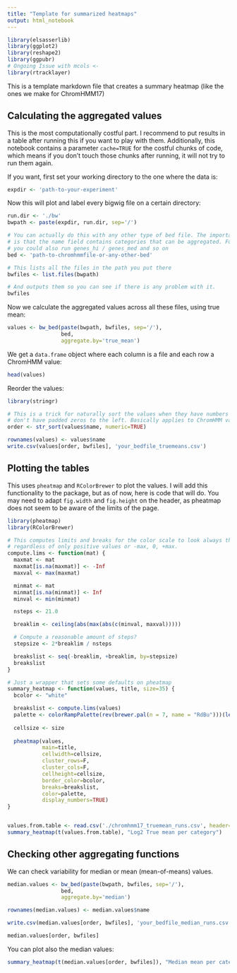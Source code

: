 ```yaml
---
title: "Template for summarized heatmaps"
output: html_notebook
---
```

```r
library(elsasserlib)
library(ggplot2)
library(reshape2)
library(ggpubr)
# Ongoing Issue with mcols <-
library(rtracklayer)
```

This is a template markdown file that creates a summary heatmap (like the ones
we make for ChromHMM17)

## Calculating the aggregated values

This is the most computationally costful part. I recommend to put results in a
table after running this if you want to play with them. Additionally, this notebook
contains a parameter `cache=TRUE` for the costful chunks of code, which means
if you don't touch those chunks after running, it will not try to run them
again.

If you want, first set your working directory to the one where the data is:

```r
expdir <- 'path-to-your-experiment'

```

Now this will plot and label every bigwig file on a certain directory:

```r

run.dir <- './bw'
bwpath <- paste(expdir, run.dir, sep='/')

# You can actually do this with any other type of bed file. The important part
# is that the name field contains categories that can be aggregated. For instance
# you could also run genes_hi / genes_med and so on
bed <- 'path-to-chromhmmfile-or-any-other-bed'

# This lists all the files in the path you put there
bwfiles <- list.files(bwpath)

# And outputs them so you can see if there is any problem with it.
bwfiles

```

Now we calculate the aggregated values across all these files, using
true mean:

```r
values <- bw_bed(paste(bwpath, bwfiles, sep='/'),
                 bed,
                 aggregate.by='true_mean')
```

We get a `data.frame` object where each column is a file and each row a ChromHMM
value:
```r
head(values)
```

Reorder the values:

```r
library(stringr)

# This is a trick for naturally sort the values when they have numbers but they
# don't have padded zeros to the left. Basically applies to ChromHMM values
order <- str_sort(values$name, numeric=TRUE)

rownames(values) <- values$name
write.csv(values[order, bwfiles], 'your_bedfile_truemeans.csv')
```

## Plotting the tables

This uses `pheatmap` and `RColorBrewer` to plot the values. I will add this
functionality to the package, but as of now, here is code that will do. You
may need to adapt `fig.width` and `fig.height` on the header, as pheatmap does 
not seem to be aware of the limits of the page.

```r
library(pheatmap)
library(RColorBrewer)

# This computes limits and breaks for the color scale to look always the same,
# regardless of only positive values or -max, 0, +max.
compute.lims <- function(mat) {
  maxmat <- mat
  maxmat[is.na(maxmat)] <- -Inf
  maxval <- max(maxmat)

  minmat <- mat
  minmat[is.na(minmat)] <- Inf
  minval <- min(minmat)

  nsteps <- 21.0

  breaklim <- ceiling(abs(max(abs(c(minval, maxval)))))

  # Compute a reasonable amount of steps?
  stepsize <- 2*breaklim / nsteps

  breakslist <- seq(-breaklim, +breaklim, by=stepsize)
  breakslist
}

# Just a wrapper that sets some defaults on pheatmap
summary_heatmap <- function(values, title, size=35) {
  bcolor <- "white"

  breakslist <- compute.lims(values)
  palette <- colorRampPalette(rev(brewer.pal(n = 7, name = "RdBu")))(length(breakslist))
 
  cellsize <- size
  
  pheatmap(values,
           main=title,
           cellwidth=cellsize,
           cluster_rows=F,
           cluster_cols=F,
           cellheight=cellsize,
           border_color=bcolor,
           breaks=breakslist,
           color=palette,
           display_numbers=TRUE)
}


values.from.table <- read.csv('./chromhmm17_truemean_runs.csv', header=T, row.names = 1)
summary_heatmap(t(values.from.table), "Log2 True mean per category")
```

## Checking other aggregating functions

We can check variability for median or mean (mean-of-means) values.

```r
median.values <- bw_bed(paste(bwpath, bwfiles, sep='/'),
                 bed,
                 aggregate.by='median')

```

```r
rownames(median.values) <- median.values$name

write.csv(median.values[order, bwfiles], 'your_bedfile_median_runs.csv')

median.values[order, bwfiles]
```

You can plot also the median values:

```r
summary_heatmap(t(median.values[order, bwfiles]), "Median mean per category")
```
